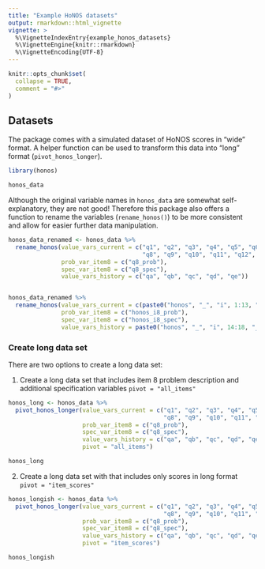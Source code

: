 ```yaml
---
title: "Example HoNOS datasets"
output: rmarkdown::html_vignette
vignette: >
  %\VignetteIndexEntry{example_honos_datasets}
  %\VignetteEngine{knitr::rmarkdown}
  %\VignetteEncoding{UTF-8}
---
```


```r
knitr::opts_chunk$set(
  collapse = TRUE,
  comment = "#>"
)
```

## Datasets

The package comes with a simulated dataset of HoNOS scores in "wide" format.
A helper function can be used to transform this data into "long" format (`pivot_honos_longer`).

```r
library(honos)

honos_data
```

Although the original variable names in `honos_data` are somewhat self-explanatory, they are not good! 
Therefore this package also offers a function to rename the variables (`rename_honos()`) to be more consistent and allow for easier further data manipulation.

```r

honos_data_renamed <- honos_data %>% 
  rename_honos(value_vars_current = c("q1", "q2", "q3", "q4", "q5", "q6", "q7", 
                                      "q8", "q9", "q10", "q11", "q12", "q13"),
               prob_var_item8 = c("q8_prob"),
               spec_var_item8 = c("q8_spec"),
               value_vars_history = c("qa", "qb", "qc", "qd", "qe"))


honos_data_renamed %>% 
  rename_honos(value_vars_current = c(paste0("honos", "_", "i", 1:13, "_value")),
               prob_var_item8 = c("honos_i8_prob"),
               spec_var_item8 = c("honos_i8_spec"),
               value_vars_history = paste0("honos", "_", "i", 14:18, "_value"))
```


### Create long data set

There are two options to create a long data set:

1. Create a long data set that includes item 8 problem description and additional specification variables `pivot = "all_items"`

```r

honos_long <- honos_data %>% 
  pivot_honos_longer(value_vars_current = c("q1", "q2", "q3", "q4", "q5", "q6", "q7", 
                                            "q8", "q9", "q10", "q11", "q12", "q13"),
                     prob_var_item8 = c("q8_prob"),
                     spec_var_item8 = c("q8_spec"),
                     value_vars_history = c("qa", "qb", "qc", "qd", "qe"), 
                     pivot = "all_items")

honos_long

```

2. Create a long data set with that includes only scores in long format  `pivot = "item_scores"`

```r

honos_longish <- honos_data %>% 
  pivot_honos_longer(value_vars_current = c("q1", "q2", "q3", "q4", "q5", "q6", "q7", 
                                            "q8", "q9", "q10", "q11", "q12", "q13"),
                     prob_var_item8 = c("q8_prob"),
                     spec_var_item8 = c("q8_spec"),
                     value_vars_history = c("qa", "qb", "qc", "qd", "qe"), 
                     pivot = "item_scores")

honos_longish
```
